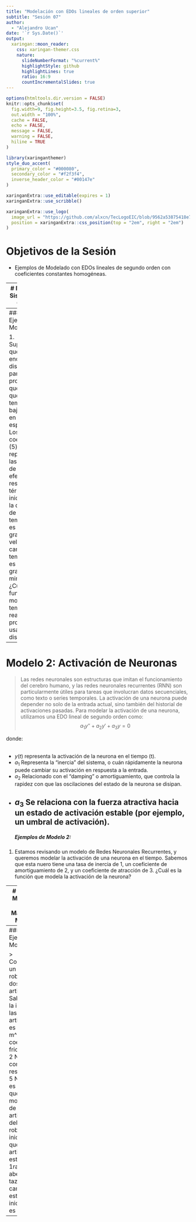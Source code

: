 ```yaml
---
title: "Modelación con EDOs lineales de orden superior"
subtitle: "Sesión 07"
author: 
  - "Alejandro Ucan"
date: '`r Sys.Date()`'
output:
  xaringan::moon_reader:
    css: xaringan-themer.css
    nature:
      slideNumberFormat: "%current%"
      highlightStyle: github
      highlightLines: true
      ratio: 16:9
      countIncrementalSlides: true
---
```


```r
options(htmltools.dir.version = FALSE)
knitr::opts_chunk$set(
  fig.width=9, fig.height=3.5, fig.retina=3,
  out.width = "100%",
  cache = FALSE,
  echo = FALSE,
  message = FALSE, 
  warning = FALSE,
  hiline = TRUE
)
```

```r
library(xaringanthemer)
style_duo_accent(
  primary_color = "#000080",
  secondary_color = "#f2f3f4",
  inverse_header_color = "#00147e"
)
```

```r
xaringanExtra::use_editable(expires = 1)
xaringanExtra::use_scribble()
```

```r
xaringanExtra::use_logo(
  image_url = "https://github.com/alxcn/TecLogoEIC/blob/9562a53875418e749a296c85808a19c85fc4be74/IngenieriaCiencias_Horizontal_RGB.png",
  position = xaringanExtra::css_position(top = "2em", right = "2em")
)
```
# Objetivos de la Sesión

* Ejemplos de Modelado con EDOs lineales de segundo orden con coeficientes constantes homogéneas.

---
# Modelo 1: Sistemas de Control

> Un controlador de temperatura es un dispositivo que ajusta la temperatura de un ambiente (procesador) a un valor deseado mediante la regulación de un elemento de calefacción o refrigeración. Para modelar el comportamiento de un sistema de control de temperatura, utilizamos una EDO lineal de segundo orden como:


$$y'' + ay' + by = 0$$

dónde: <br/><br/>
* $y(t)$ es la desviación de la temperatura real ($T(t)$) respecto a la temperatura deseada ($T_d$). <br/>
* $a$ Este coeficiente está relacionado con las características de amortiguamiento del sistema. Un amortiguamiento adecuado ayuda a reducir oscilaciones y converge rápidamente a la temperatura deseada. <br/>
* $b$ Este coeficiente está relacionado con el grado de rigidez o elasticidad del sistema. Un valor mayor en (b) tiende a causar que el sistema regrese más rápidamente a la temperatura deseada.

---
##### Ejemplos de Modelo 1:

1. Supongamos que al encender un disipador para un procesador, queremos que la temperatura baje a 22°C en un tiempo específico. Los coeficientes (5) y (6) representan las pérdidas de calor y el efecto de la resistencia térmica. Si inicialmente la diferencia de temperatura es de 80 grados y la velocidad de cambio de temperatura es de 0.5 grados por minuto, ¿Cuál es la función que modela la temperatura real del procesador usando el disipador?

---
# Modelo 2: Activación de Neuronas

> Las redes neuronales son estructuras que imitan el funcionamiento del cerebro humano, y las redes neuronales recurrentes (RNN) son particularmente útiles para tareas que involucran datos secuenciales, como texto o series temporales. La activación de una neurona puede depender no solo de la entrada actual, sino también del historial de activaciones pasadas. Para modelar la activación de una neurona, utilizamos una EDO lineal de segundo orden como:
$$a_1 y'' + a_2 y' + a_3 y = 0$$

donde: <br/><br/>

* $y(t)$ representa la activación de la neurona en el tiempo (t). <br/>
* $a_1$ Representa la "inercia" del sistema, o cuán rápidamente la neurona puede cambiar su activación en respuesta a la entrada.<br/>
* $a_2$ Relacionado con el "damping" o amortiguamiento, que controla la rapidez con que las oscilaciones del estado de la neurona se disipan. <br/>
* $a_3$ Se relaciona con la fuerza atractiva hacia un estado de activación estable (por ejemplo, un umbral de activación).
---
##### Ejemplos de Modelo 2:

1. Estamos revisando un modelo de Redes Neuronales Recurrentes, y queremos modelar la activación de una neurona en el tiempo. Sabemos que esta nuero tiene una tasa de inercia de 1, un coeficiente de amortiguamiento de 2, y un coeficiente de atracción de 3. ¿Cuál es la función que modela la activación de la neurona?

---
# Modelo 3: Movimiento de un Manipulador Mecánico

> Imagina que tenemos un brazo robótico que puede moverse en dos articulaciones. Cada articulación tiene su propia inercia $I$, un amortiguador que introduce fricción $b$, y un resorte que simulate una fuerza restauradora $k$. El movimiento de la articulación se puede representar con un ángulo ($\theta$) respecto a la posición de equilibrio. Para modelar el movimiento de un manipulador mecánico, utilizamos una EDO lineal de segundo orden como:
$$I\theta'' + b\theta' + k\theta = 0$$

---
##### Ejemplos de Modelo 3:

> Consideremos un brazo robótico con dos articulaciones. Sabemos que la inercia en las articulaciones es de 1 kg m^2, el coeficiente de fricción es de 2 N s/m, y la constante del resorte es de 5 N/m. ¿Cuál es la función que modela el movimiento de una de las articulaciones del brazo robótico si al inicio tenemos que cada articulación está en 1radian de abertura y la taza de cambio de esta abertura inicialmente es de 0?

---
